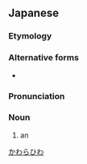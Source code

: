 ==Japanese==
{{wikipedia|lang=ja|カワラヒワ}}
{{ja-kanjitab|か|わら|yomi=k|ひわ}}

===Etymology===
{{compound|lang=ja|河原|鶸|tr1=kawara|t1=[[river]] [[beach]]|tr2=hiwa|t2=[[finch]]|sort=かわはら}}

===Alternative forms===
* {{ja-l|川原鶸}}

===Pronunciation===
{{ja-pron|acc=4|y=k|かわらひわ}}

===Noun===
{{ja-noun|かわらひわ|カワラヒワ|hhira=かはらひは}}

# an {{w|grey-capped greenfinch}}

[[Category:ja:True finches|かわらひわ]]